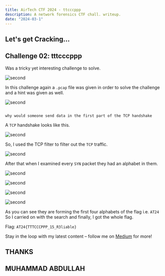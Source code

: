 ```yaml
---
title: AirTech CTF 2024 - ttcccppp
description: A network forensics CTF chall. writeup.
date: "2024-03-1"
---
```


## Let's get Cracking...

## Challenge 02: tttcccppp

Was a tricky yet interesting challenge to solve.

![second](/static/images/Chal2.PNG)

In this challenge again a `.pcap` file was given in order to solve the challenge and a hint was given as well.

![second](/static/images/hint.PNG)

``` hint

why would someone send data in the first part of the TCP handshake

```

A `TCP` handshake looks like this.

![second](/static/images/tcp.png)

So, I used the TCP filter to filter out the `TCP` traffic.

![second](/static/images/trafic.PNG)

After that when I examined every `SYN` packet they had an alphabet in them.

![second](/static/images/A.png)

![second](/static/images/T.png)

![second](/static/images/2.png)

![second](/static/images/4.png)

As you can see they are forming the first four alphabets of the flag i.e. `AT24` So I carried on with the search and finally, I got the whole flag.

Flag: `AT24{TTTCCCPPP_15_R3liable}`

Stay in the loop with my latest content – follow me on [Medium](https://medium.com/@iabdullah_215) for more!

## THANKS

## MUHAMMAD ABDULLAH
